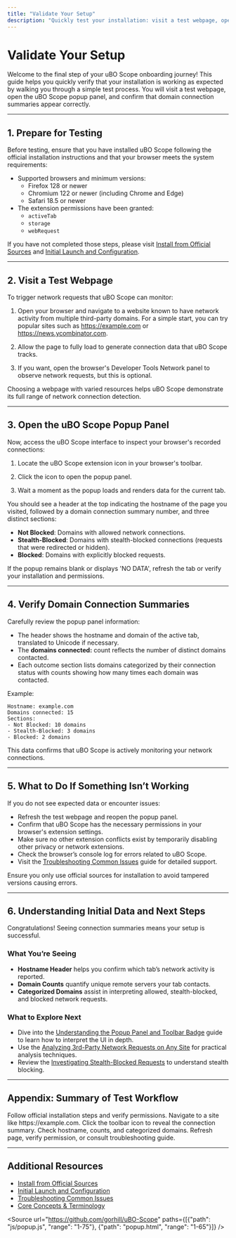```yaml
---
title: "Validate Your Setup"
description: "Quickly test your installation: visit a test webpage, open the extension popup, and confirm that domain connection summaries appear as described. Understand the initial data presented and review what to look for if something isn’t working."
---
```


# Validate Your Setup

Welcome to the final step of your uBO Scope onboarding journey! This guide helps you quickly verify that your installation is working as expected by walking you through a simple test process. You will visit a test webpage, open the uBO Scope popup panel, and confirm that domain connection summaries appear correctly.

---

## 1. Prepare for Testing

Before testing, ensure that you have installed uBO Scope following the official installation instructions and that your browser meets the system requirements:

- Supported browsers and minimum versions:
  - Firefox 128 or newer
  - Chromium 122 or newer (including Chrome and Edge)
  - Safari 18.5 or newer
- The extension permissions have been granted:
  - `activeTab`
  - `storage`
  - `webRequest`

If you have not completed those steps, please visit [Install from Official Sources](../installation-and-setup/install-from-official-sources) and [Initial Launch and Configuration](../installation-and-setup/initial-launch-and-configuration).

---

## 2. Visit a Test Webpage

To trigger network requests that uBO Scope can monitor:

1. Open your browser and navigate to a website known to have network activity from multiple third-party domains. For a simple start, you can try popular sites such as https://example.com or https://news.ycombinator.com.

2. Allow the page to fully load to generate connection data that uBO Scope tracks.

3. If you want, open the browser's Developer Tools Network panel to observe network requests, but this is optional.

<Info>
Choosing a webpage with varied resources helps uBO Scope demonstrate its full range of network connection detection.
</Info>

---

## 3. Open the uBO Scope Popup Panel

Now, access the uBO Scope interface to inspect your browser's recorded connections:

1. Locate the uBO Scope extension icon in your browser's toolbar.

2. Click the icon to open the popup panel.

3. Wait a moment as the popup loads and renders data for the current tab.

You should see a header at the top indicating the hostname of the page you visited, followed by a domain connection summary number, and three distinct sections:

- **Not Blocked**: Domains with allowed network connections.
- **Stealth-Blocked**: Domains with stealth-blocked connections (requests that were redirected or hidden).
- **Blocked**: Domains with explicitly blocked requests.

<Info>
If the popup remains blank or displays 'NO DATA', refresh the tab or verify your installation and permissions.
</Info>

---

## 4. Verify Domain Connection Summaries

Carefully review the popup panel information:

- The header shows the hostname and domain of the active tab, translated to Unicode if necessary.
- The **domains connected:** count reflects the number of distinct domains contacted.
- Each outcome section lists domains categorized by their connection status with counts showing how many times each domain was contacted.

Example:

```plaintext
Hostname: example.com
Domains connected: 15
Sections:
- Not Blocked: 10 domains
- Stealth-Blocked: 3 domains
- Blocked: 2 domains
```

This data confirms that uBO Scope is actively monitoring your network connections.

---

## 5. What to Do If Something Isn’t Working

If you do not see expected data or encounter issues:

- Refresh the test webpage and reopen the popup panel.
- Confirm that uBO Scope has the necessary permissions in your browser's extension settings.
- Make sure no other extension conflicts exist by temporarily disabling other privacy or network extensions.
- Check the browser’s console log for errors related to uBO Scope.
- Visit the [Troubleshooting Common Issues](../first-steps-and-troubleshooting/troubleshooting-common-issues) guide for detailed support.

<Warning>
Ensure you only use official sources for installation to avoid tampered versions causing errors.
</Warning>

---

## 6. Understanding Initial Data and Next Steps

Congratulations! Seeing connection summaries means your setup is successful.

### What You’re Seeing

- **Hostname Header** helps you confirm which tab’s network activity is reported.
- **Domain Counts** quantify unique remote servers your tab contacts.
- **Categorized Domains** assist in interpreting allowed, stealth-blocked, and blocked network requests.

### What to Explore Next

- Dive into the [Understanding the Popup Panel and Toolbar Badge](../../guides/getting-started/understanding-popup-and-badge) guide to learn how to interpret the UI in depth.
- Use the [Analyzing 3rd-Party Network Requests on Any Site](../../guides/using-analyzing-connections/analyzing-3rd-party-requests) for practical analysis techniques.
- Review the [Investigating Stealth-Blocked Requests](../../guides/advanced-usage/investigating-stealth-blocking) to understand stealth blocking.

---

## Appendix: Summary of Test Workflow

<Steps>
<Step title="Install and Enable uBO Scope">
Follow official installation steps and verify permissions.
</Step>
<Step title="Open a Website With Multiple Network Requests">
Navigate to a site like https://example.com.
</Step>
<Step title="Open uBO Scope Popup Panel">
Click the toolbar icon to reveal the connection summary.
</Step>
<Step title="Review Domain Connection Data">
Check hostname, counts, and categorized domains.
</Step>
<Step title="Troubleshoot If Needed">
Refresh page, verify permission, or consult troubleshooting guide.
</Step>
</Steps>

---

## Additional Resources

- [Install from Official Sources](../installation-and-setup/install-from-official-sources)
- [Initial Launch and Configuration](../installation-and-setup/initial-launch-and-configuration)
- [Troubleshooting Common Issues](../first-steps-and-troubleshooting/troubleshooting-common-issues)
- [Core Concepts & Terminology](../../overview/understanding-architecture-concepts/core-concepts-terminology)

<Source url="https://github.com/gorhill/uBO-Scope" paths={[{"path": "js/popup.js", "range": "1-75"}, {"path": "popup.html", "range": "1-65"}]} />
